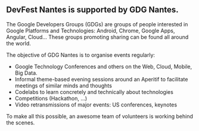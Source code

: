 
## DevFest Nantes is supported by GDG Nantes.

The Google Developers Groups (GDGs) are groups of people interested in Google Platforms and Technologies: Android, Chrome, Google Apps, Angular, Cloud… These groups promoting sharing can be found all around the world.

The objective of GDG Nantes is to organise events regularly:

- Google Technology Conferences and others on the Web, Cloud, Mobile, Big Data.
- Informal theme-based evening sessions around an Aperitif to facilitate meetings of similar minds and thoughts
- Codelabs to learn concretely and technically about technologies
- Competitions (Hackathon, …)
- Video retransmissions of major events: US conferences, keynotes

To make all this possible, an awesome team of volunteers is working behind the scenes.

